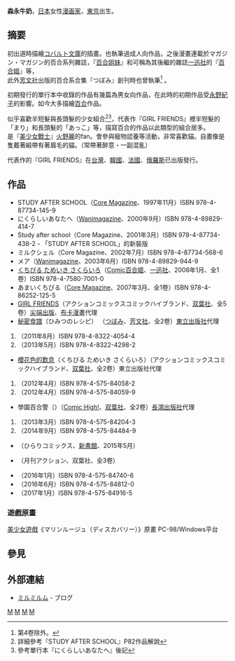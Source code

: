 {{Japanese|japanese=森永 みるく|kana=|romaji=Morinaga Milk}}
'''森永牛奶'''，[[日本|日本]]女性[[漫画家|漫画家]]，[[東京|東京]]出生。

== 摘要 ==
初出道時描繪[[コバルト文庫|コバルト文庫]]的插畫。也執筆過成人向作品，之後漫畫連載於マガジン・マガジン的百合系列雜誌，『[[百合姐妹|百合姐妹]]』和可稱為其後繼的雜誌[[一迅社|一迅社]]的『[[百合姬|百合姬]]』等，<br />
此外[[芳文社|芳文社]]出版的百合系合集『つぼみ』創刊時也曾執筆<ref>第4卷除外。</ref> 。

初期發行的單行本中收錄的作品有幾篇為男女向作品，在此時的初期作品受[[永野紀子|永野紀子]]的影響。如今大多描繪[[百合_(類型)|百合]]作品。

似乎喜歡半短髮與長頭髮的少女組合<ref>詳細參考『STUDY AFTER SCHOOL』P82作品解說</ref><ref>參考單行本『にくらしいあなたへ』後記</ref>，代表作『GIRL FRIENDS』裡半短髮的「まり」和長頭髮的「あっこ」等，描寫百合的作品以此類型的組合居多。<br />
是『[[美少女戰士|美少女戰士]]』[[火野玲|火野麗]]的fan。會參與寵物認養等活動，非常喜歡貓。自畫像是隻戴著緞帶有著眉毛的貓。（常帶著醉意・一副混亂）

代表作的『GIRL FRIENDS』在[[台灣|台灣]]、[[韓國|韓國]]、[[法國|法國]]、[[俄羅斯|俄羅斯]]已出版發行。

== 作品 ==
* STUDY AFTER SCHOOL（[[Core_Magazine|Core Magazine]]、1997年11月）ISBN 978-4-87734-145-9
* にくらしいあなたへ（[[Wanimagazine|Wanimagazine]]、2000年9月）ISBN 978-4-89829-414-7
* Study after school（Core Magazine、2001年3月）ISBN 978-4-87734-438-2 - 「STUDY AFTER SCHOOL」的新裝版
* ミルクシェル（Core Magazine、2002年7月）ISBN 978-4-87734-568-6
* メア（[[Wanimagazine|Wanimagazine]]、2003年6月）ISBN 978-4-89829-944-9
* [[櫻花色的歎息|くちびる ためいき さくらいろ]]（[[Comic百合姬|Comic百合姬]]、[[一迅社|一迅社]]、2006年1月、全1卷）ISBN 978-4-7580-7001-0
* あまいくちびる（[[Core_Magazine|Core Magazine]]、2007年3月、全1卷）ISBN 978-4-86252-125-5
* [[GIRL_FRIENDS|GIRL FRIENDS]]（アクションコミックスコミックハイブランド、[[双葉社|双葉社]]、全5卷）[[尖端出版|尖端出版]]、[[布卡漫畫|布卡漫畫]]代理
* [[秘密食譜|秘密食譜]]（ひみつのレシピ） （[[つぼみ_(アンソロジー)|つぼみ]]、[[芳文社|芳文社]]、全2卷）[[東立出版社|東立出版社]]代理
# （2011年8月）ISBN 978-4-8322-4054-4
# （2013年5月）ISBN 978-4-8322-4298-2
* [[櫻花色的歎息|櫻花色的歎息]]（くちびる ためいき さくらいろ）（アクションコミックスコミックハイブランド、[[双葉社|双葉社]]、全2卷）東立出版社代理
# （2012年4月）ISBN 978-4-575-84058-2
# （2012年4月）ISBN 978-4-575-84059-9
* 學園百合警（{{lang|ja|学園ポリーチェ}}）（[[Comic_High!|Comic High!]]、[[双葉社|双葉社]]、全2卷）[[長鴻出版社|長鴻出版社]]代理
# （2013年3月）ISBN 978-4-575-84204-3
# （2014年9月）ISBN 978-4-575-84484-9
* {{lang|ja|お姫様のひみつ}}（ひらりコミックス、[[新書館|新書館]]、2015年5月）
* {{lang|ja|ハナとヒナは放課後}}（月刊アクション、双葉社、全3卷）
* （2016年1月）ISBN 978-4-575-84740-6
* （2016年6月）ISBN 978-4-575-84812-0
* （2017年1月）ISBN 978-4-575-84916-5

=== 遊戲原畫 ===
[[美少女遊戲|美少女遊戲]]《マリンルージュ（ディスカバリー）》原畫 PC-98/Windows平台

== 參見 ==
{{Reflist}}

== 外部連結 ==
* [http://milmilm.blog32.fc2.com/ ミルミルム] {{Wayback|url=http://milmilm.blog32.fc2.com/ |date=20111005063657 }} - ブログ

{{DEFAULTSORT:もりなか みるく}}
[[Category:日本漫画家|M]]
[[Category:東京都出身人物|M]]
[[Category:生年不詳|M]]
[[Category:在世人物|M]]